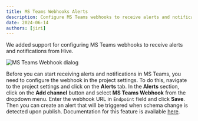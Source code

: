 ```yaml
---
title: MS Teams Webhooks Alerts
description: Configure MS Teams webhooks to receive alerts and notifications from Hive.
date: 2024-06-14
authors: [jiri]
---
```


We added support for configuring MS Teams webhooks to receive alerts and notifications from Hive.

![MS Teams Webhook dialog](/changelog/2024-06-14-ms-teams-webhooks-alerts/project-msteams-alert-full.png)

Before you can start receiving alerts and notifications in MS Teams, you need to configure the
webhook in the project settings. To do this, navigate to the project settings and click on the
**Alerts** tab. In the **Alerts** section, click on the **Add channel** button and select **MS Teams
Webhook** from the dropdown menu. Enter the webhook URL in `Endpoint` field and click **Save**. Then
you can create an alert that will be triggered when schema change is detected upon publish.
Documentation for this feature is available [here](/docs/management/organizations#ms-teams-webhook).
